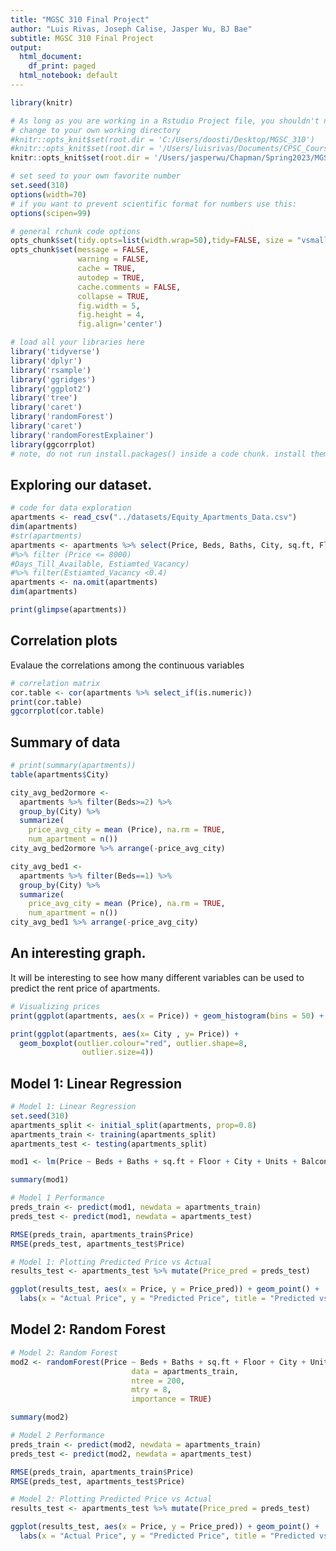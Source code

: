 ```yaml
---
title: "MGSC 310 Final Project"
author: "Luis Rivas, Joseph Calise, Jasper Wu, BJ Bae"
subtitle: MGSC 310 Final Project
output:
  html_document:
    df_print: paged
  html_notebook: default
---
```


```r


library(knitr)

# As long as you are working in a Rstudio Project file, you shouldn't need to 'hard code' directories like this 
# change to your own working directory
#knitr::opts_knit$set(root.dir = 'C:/Users/doosti/Desktop/MGSC_310')
#knitr::opts_knit$set(root.dir = '/Users/luisrivas/Documents/CPSC_Courses/MGSC_310/')
knitr::opts_knit$set(root.dir = '/Users/jasperwu/Chapman/Spring2023/MGSC310/MGSC_310/problem_sets')

# set seed to your own favorite number
set.seed(310)
options(width=70)
# if you want to prevent scientific format for numbers use this:
options(scipen=99)

# general rchunk code options
opts_chunk$set(tidy.opts=list(width.wrap=50),tidy=FALSE, size = "vsmall")
opts_chunk$set(message = FALSE,
               warning = FALSE,
               cache = TRUE,
               autodep = TRUE,
               cache.comments = FALSE,
               collapse = TRUE,
               fig.width = 5,  
               fig.height = 4,
               fig.align='center')

```

```r

# load all your libraries here
library('tidyverse')
library('dplyr')
library('rsample')
library('ggridges')
library('ggplot2')
library('tree')
library('caret')
library('randomForest')
library('caret')
library('randomForestExplainer')
library(ggcorrplot)
# note, do not run install.packages() inside a code chunk. install them in the console outside of a code chunk. 

```


## Exploring our dataset. 

```r

# code for data exploration 
apartments <- read_csv("../datasets/Equity_Apartments_Data.csv")
dim(apartments)
#str(apartments)
apartments <- apartments %>% select(Price, Beds, Baths, City, sq.ft, Floor, Units, Balcony, Walk_In_Closet, Fireplace, City_Skyline, Kitchen_Island, Stainless_Appliances,  Office_Space , Renovated) 
#%>% filter (Price <= 8000)
#Days_Till_Available, Estiamted_Vacancy) 
#%>% filter(Estiamted_Vacancy <0.4) 
apartments <- na.omit(apartments)
dim(apartments)

print(glimpse(apartments))


```


## Correlation plots

Evalaue the correlations among the continuous variables
```r

# correlation matrix
cor.table <- cor(apartments %>% select_if(is.numeric))
print(cor.table)
ggcorrplot(cor.table)

```


## Summary of data

 

```r

# print(summary(apartments))
table(apartments$City)

city_avg_bed2ormore <-
  apartments %>% filter(Beds>=2) %>% 
  group_by(City) %>%
  summarize(
    price_avg_city = mean (Price), na.rm = TRUE,
    num_apartment = n())
city_avg_bed2ormore %>% arrange(-price_avg_city)

city_avg_bed1 <-
  apartments %>% filter(Beds==1) %>% 
  group_by(City) %>%
  summarize(
    price_avg_city = mean (Price), na.rm = TRUE,
    num_apartment = n())
city_avg_bed1 %>% arrange(-price_avg_city)

```
## An interesting graph. 

It will be interesting to see how many different variables can be used to predict the rent price of apartments. 

```r

# Visualizing prices
print(ggplot(apartments, aes(x = Price)) + geom_histogram(bins = 50) + labs(title="Histogram of Rent Prices in America", x = "Rent Price", y = "Frequency") + theme_minimal()) 

print(ggplot(apartments, aes(x= City , y= Price)) + 
  geom_boxplot(outlier.colour="red", outlier.shape=8,
                outlier.size=4))

```


## Model 1: Linear Regression

```r

# Model 1: Linear Regression
set.seed(310)
apartments_split <- initial_split(apartments, prop=0.8)
apartments_train <- training(apartments_split)
apartments_test <- testing(apartments_split)

mod1 <- lm(Price ~ Beds + Baths + sq.ft + Floor + City + Units + Balcony + Walk_In_Closet + Fireplace + City_Skyline + Kitchen_Island + Stainless_Appliances + Renovated + Office_Space, data=apartments_train)

summary(mod1)

# Model 1 Performance
preds_train <- predict(mod1, newdata = apartments_train)
preds_test <- predict(mod1, newdata = apartments_test)

RMSE(preds_train, apartments_train$Price)
RMSE(preds_test, apartments_test$Price)

# Model 1: Plotting Predicted Price vs Actual
results_test <- apartments_test %>% mutate(Price_pred = preds_test)

ggplot(results_test, aes(x = Price, y = Price_pred)) + geom_point() + 
  labs(x = "Actual Price", y = "Predicted Price", title = "Predicted vs Actual Price")

```


## Model 2: Random Forest

```r

# Model 2: Random Forest
mod2 <- randomForest(Price ~ Beds + Baths + sq.ft + Floor + City + Units + Balcony + Walk_In_Closet + Fireplace + City_Skyline + Kitchen_Island + Stainless_Appliances + Renovated + Office_Space,
                           data = apartments_train, 
                           ntree = 200,
                           mtry = 8, 
                           importance = TRUE)

summary(mod2)

# Model 2 Performance
preds_train <- predict(mod2, newdata = apartments_train)
preds_test <- predict(mod2, newdata = apartments_test)

RMSE(preds_train, apartments_train$Price)
RMSE(preds_test, apartments_test$Price)

# Model 2: Plotting Predicted Price vs Actual
results_test <- apartments_test %>% mutate(Price_pred = preds_test)

ggplot(results_test, aes(x = Price, y = Price_pred)) + geom_point() + 
  labs(x = "Actual Price", y = "Predicted Price", title = "Predicted vs Actual Price")

```
